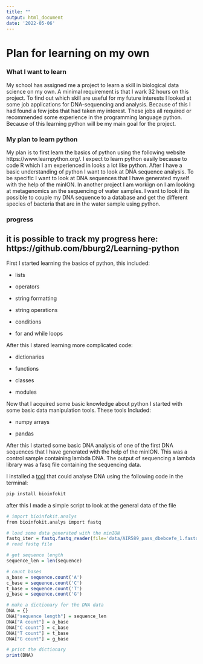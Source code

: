 ```yaml
---
title: ""
output: html_document
date: '2022-05-06'
---
```

# Plan for learning on my own

### What I want to learn
My school has assigned me a project to learn a skill in biological data science on my own. A minimal requirement is that I wark 32 hours on this project. To find out which skill are useful for my future interests I looked at some job applications for DNA-sequencing and analysis. Because of this I had found a few jobs that had taken my interest. These jobs all required or recommended some experience in the programming language python. Because of this learning python will be my main goal for the project. 

### My plan to learn python
My plan is to first learn the basics of python using the following website https://www.learnpython.org/. I expect to learn python easily because to code R which I am experienced in looks a lot like python. After I have a basic understanding of python I want to look at DNA sequence analysis. To be specific I want to look at DNA sequences that I have generated myself with the help of the minION. In another project I am workign on I am looking at metagenomics an the sequencing of water samples. I want to look if its possible to couple my DNA sequence to a database and get the different species of bacteria that are in the water sample using python. 

### progress

## it is possible to track my progress here: https://github.com/bburg2/Learning-python

First I started learning the basics of python, this included:

* lists

* operators

* string formatting

* string operations

* conditions

* for and while loops

After this I stared learning more complicated code:

* dictionaries

* functions

* classes

* modules

Now that I acquired some basic knowledge about python I started with some basic data manipulation tools.
These tools Included:

* numpy arrays

* pandas

After this I started some basic DNA analysis of one of the first DNA sequences that I have generated with the help of the minION.
This was a control sample containing lambda DNA. The output of sequencing a lambda library was a fasq file containing the sequencing data.

I installed a [tool](https://github.com/reneshbedre/bioinfokit) that could analyse DNA using the following code in the terminal:

```r
pip install bioinfokit
```

after this I made a simple script to look at the general data of the file
```r
# import bioinfokit.analys
from bioinfokit.analys import fastq

# load some data generated with the minION
fastq_iter = fastq.fastq_reader(file='data/AIR589_pass_dbebcefe_1.fastq')
# read fastq file

# get sequence length
sequence_len = len(sequence)

# count bases
a_base = sequence.count('A')
c_base = sequence.count('C')
t_base = sequence.count('T')
g_base = sequence.count('G')

# make a dictionary for the DNA data
DNA = {}
DNA["sequence length"] = sequence_len 
DNA["A count"] = a_base  
DNA["C count"] = c_base  
DNA["T count"] = t_base  
DNA["G count"] = g_base  

# print the dictionary
print(DNA)

```

